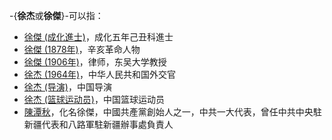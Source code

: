 -{'''徐杰'''或'''徐傑'''}-可以指：
* [[徐傑_(成化進士)|徐傑 (成化進士)]]，成化五年己丑科進士
* [[徐傑_(1878年)|徐傑 (1878年)]]，辛亥革命人物
* [[徐傑_(1906年)|徐傑 (1906年)]]，律师，东吴大学教授
* [[徐杰_(1964年)|徐杰 (1964年)]]，中华人民共和国外交官
* [[徐杰_(导演)|徐杰 (导演)]]，中国导演
* [[徐杰_(篮球运动员)|徐杰 (篮球运动员)]]，中国篮球运动员
* [[陳潭秋|陳潭秋]]，化名徐傑，中國共產黨創始人之一，中共一大代表，曾任中共中央駐新疆代表和八路軍駐新疆辦事處負責人
{{Disambiguation|J|Cat=二字徐姓人名消歧義}}